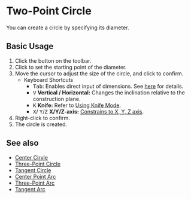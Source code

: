 
# Two-Point Circle

<Reference shortcut='' command='Two-Point Circle' button='Toolbar' />

You can create a circle by specifying its diameter. 

## Basic Usage

1. Click the <ButtonIcon type="button-two-point-circle" /> button on the toolbar.
2. Click to set the starting point of the diameter.
3. Move the cursor to adjust the size of the circle, and click to confirm.
   - <Kst>Keyboard Shortcuts</Kst>
      - <kbd>Tab</kbd>: Enables direct input of dimensions. See [here](./sketching-essentials#specify-dimensions-numerically) for details.
      - <kbd>V</kbd> **Vertical / Horizontal:** Changes the inclination relative to the construction plane.
      - <kbd>K</kbd> **Knife:** Refer to [Using Knife Mode](./sketching-essentials#use-knife-mode).
      - <kbd>X</kbd>/ <kbd>Y</kbd>/<kbd>Z</kbd> **X/Y/Z-axis:** [Constrains to X, Y, Z axis](./sketching-essentials#constrain-to-an-axis).
4. Right-click to confirm.
5. The circle is created.


<VideoPlayer fileName="two-point-circle"/>

## See also
- [Center Cirvle](./center-circle)
- [Three-Point Circle](./three-point-circle)
- [Tangent Circle](./tangent-circle)
- [Center Point Arc](./center-point-arc)
- [Three-Point Arc](./three-point-arc)
- [Tangent Arc](./tangent-arc)